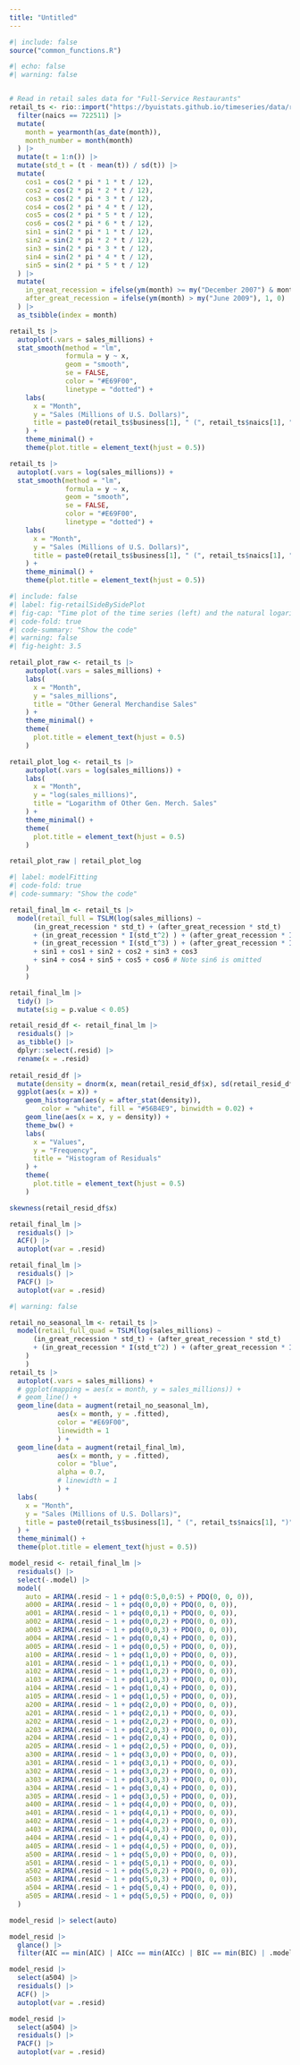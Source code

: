 ```yaml
---
title: "Untitled"
---
```



```r
#| include: false
source("common_functions.R")
```


```r
#| echo: false
#| warning: false


# Read in retail sales data for "Full-Service Restaurants"
retail_ts <- rio::import("https://byuistats.github.io/timeseries/data/retail_by_business_type.parquet") |>
  filter(naics == 722511) |>
  mutate(
    month = yearmonth(as_date(month)),
    month_number = month(month)
  ) |>
  mutate(t = 1:n()) |>
  mutate(std_t = (t - mean(t)) / sd(t)) |>
  mutate(
    cos1 = cos(2 * pi * 1 * t / 12),
    cos2 = cos(2 * pi * 2 * t / 12),
    cos3 = cos(2 * pi * 3 * t / 12),
    cos4 = cos(2 * pi * 4 * t / 12),
    cos5 = cos(2 * pi * 5 * t / 12),
    cos6 = cos(2 * pi * 6 * t / 12),
    sin1 = sin(2 * pi * 1 * t / 12),
    sin2 = sin(2 * pi * 2 * t / 12),
    sin3 = sin(2 * pi * 3 * t / 12),
    sin4 = sin(2 * pi * 4 * t / 12),
    sin5 = sin(2 * pi * 5 * t / 12)
  ) |>
  mutate(
    in_great_recession = ifelse(ym(month) >= my("December 2007") & month <= my("June 2009"), 1, 0),
    after_great_recession = ifelse(ym(month) > my("June 2009"), 1, 0)
  ) |>
  as_tsibble(index = month)

retail_ts |>
  autoplot(.vars = sales_millions) +
  stat_smooth(method = "lm", 
              formula = y ~ x, 
              geom = "smooth",
              se = FALSE,
              color = "#E69F00",
              linetype = "dotted") +
    labs(
      x = "Month",
      y = "Sales (Millions of U.S. Dollars)",
      title = paste0(retail_ts$business[1], " (", retail_ts$naics[1], ")")
    ) +
    theme_minimal() +
    theme(plot.title = element_text(hjust = 0.5))

retail_ts |>
  autoplot(.vars = log(sales_millions)) +
  stat_smooth(method = "lm", 
              formula = y ~ x, 
              geom = "smooth",
              se = FALSE,
              color = "#E69F00",
              linetype = "dotted") +
    labs(
      x = "Month",
      y = "Sales (Millions of U.S. Dollars)",
      title = paste0(retail_ts$business[1], " (", retail_ts$naics[1], ")")
    ) +
    theme_minimal() +
    theme(plot.title = element_text(hjust = 0.5))

```

<!-- @fig-retailSideBySidePlot shows the "Full service Restaurants" retail sales data. -->
```r
#| include: false
#| label: fig-retailSideBySidePlot
#| fig-cap: "Time plot of the time series (left) and the natural logarithm of the time series (right)"
#| code-fold: true
#| code-summary: "Show the code"
#| warning: false
#| fig-height: 3.5

retail_plot_raw <- retail_ts |>
    autoplot(.vars = sales_millions) +
    labs(
      x = "Month",
      y = "sales_millions",
      title = "Other General Merchandise Sales"
    ) +
    theme_minimal() +
    theme(
      plot.title = element_text(hjust = 0.5)
    )

retail_plot_log <- retail_ts |>
    autoplot(.vars = log(sales_millions)) +
    labs(
      x = "Month",
      y = "log(sales_millions)",
      title = "Logarithm of Other Gen. Merch. Sales"
    ) +
    theme_minimal() +
    theme(
      plot.title = element_text(hjust = 0.5)
    )

retail_plot_raw | retail_plot_log
```

```r
#| label: modelFitting
#| code-fold: true
#| code-summary: "Show the code"

retail_final_lm <- retail_ts |>
  model(retail_full = TSLM(log(sales_millions) ~  
      (in_great_recession * std_t) + (after_great_recession * std_t) 
      + (in_great_recession * I(std_t^2) ) + (after_great_recession * I(std_t^2) )
      + (in_great_recession * I(std_t^3) ) + (after_great_recession * I(std_t^3) )
      + sin1 + cos1 + sin2 + cos2 + sin3 + cos3
      + sin4 + cos4 + sin5 + cos5 + cos6 # Note sin6 is omitted
    )
    ) 

retail_final_lm |>
  tidy() |>
  mutate(sig = p.value < 0.05) 

retail_resid_df <- retail_final_lm |> 
  residuals() |> 
  as_tibble() |> 
  dplyr::select(.resid) |>
  rename(x = .resid) 
  
retail_resid_df |>
  mutate(density = dnorm(x, mean(retail_resid_df$x), sd(retail_resid_df$x))) |>
  ggplot(aes(x = x)) +
    geom_histogram(aes(y = after_stat(density)),
        color = "white", fill = "#56B4E9", binwidth = 0.02) +
    geom_line(aes(x = x, y = density)) +
    theme_bw() +
    labs(
      x = "Values",
      y = "Frequency",
      title = "Histogram of Residuals"
    ) +
    theme(
      plot.title = element_text(hjust = 0.5)
    )

skewness(retail_resid_df$x)

retail_final_lm |>
  residuals() |>
  ACF() |> 
  autoplot(var = .resid)

retail_final_lm |>
  residuals() |>
  PACF() |> 
  autoplot(var = .resid)
```


```r
#| warning: false

retail_no_seasonal_lm <- retail_ts |>
  model(retail_full_quad = TSLM(log(sales_millions) ~  
      (in_great_recession * std_t) + (after_great_recession * std_t) 
      + (in_great_recession * I(std_t^2) ) + (after_great_recession * I(std_t^2) )
    )
    ) 
retail_ts |> 
  autoplot(.vars = sales_millions) +
  # ggplot(mapping = aes(x = month, y = sales_millions)) +
  # geom_line() +
  geom_line(data = augment(retail_no_seasonal_lm),
            aes(x = month, y = .fitted),
            color = "#E69F00",
            linewidth = 1
            ) +
  geom_line(data = augment(retail_final_lm),
            aes(x = month, y = .fitted),
            color = "blue",
            alpha = 0.7,
            # linewidth = 1
            ) +
  labs(
    x = "Month",
    y = "Sales (Millions of U.S. Dollars)",
    title = paste0(retail_ts$business[1], " (", retail_ts$naics[1], ")")
  ) +
  theme_minimal() +
  theme(plot.title = element_text(hjust = 0.5))
```



```r
model_resid <- retail_final_lm |>
  residuals() |>
  select(-.model) |>
  model(
    auto = ARIMA(.resid ~ 1 + pdq(0:5,0,0:5) + PDQ(0, 0, 0)),
    a000 = ARIMA(.resid ~ 1 + pdq(0,0,0) + PDQ(0, 0, 0)),
    a001 = ARIMA(.resid ~ 1 + pdq(0,0,1) + PDQ(0, 0, 0)),
    a002 = ARIMA(.resid ~ 1 + pdq(0,0,2) + PDQ(0, 0, 0)),
    a003 = ARIMA(.resid ~ 1 + pdq(0,0,3) + PDQ(0, 0, 0)),
    a004 = ARIMA(.resid ~ 1 + pdq(0,0,4) + PDQ(0, 0, 0)),
    a005 = ARIMA(.resid ~ 1 + pdq(0,0,5) + PDQ(0, 0, 0)),
    a100 = ARIMA(.resid ~ 1 + pdq(1,0,0) + PDQ(0, 0, 0)),
    a101 = ARIMA(.resid ~ 1 + pdq(1,0,1) + PDQ(0, 0, 0)),
    a102 = ARIMA(.resid ~ 1 + pdq(1,0,2) + PDQ(0, 0, 0)),
    a103 = ARIMA(.resid ~ 1 + pdq(1,0,3) + PDQ(0, 0, 0)),
    a104 = ARIMA(.resid ~ 1 + pdq(1,0,4) + PDQ(0, 0, 0)),
    a105 = ARIMA(.resid ~ 1 + pdq(1,0,5) + PDQ(0, 0, 0)), 
    a200 = ARIMA(.resid ~ 1 + pdq(2,0,0) + PDQ(0, 0, 0)),
    a201 = ARIMA(.resid ~ 1 + pdq(2,0,1) + PDQ(0, 0, 0)),
    a202 = ARIMA(.resid ~ 1 + pdq(2,0,2) + PDQ(0, 0, 0)),
    a203 = ARIMA(.resid ~ 1 + pdq(2,0,3) + PDQ(0, 0, 0)),
    a204 = ARIMA(.resid ~ 1 + pdq(2,0,4) + PDQ(0, 0, 0)),
    a205 = ARIMA(.resid ~ 1 + pdq(2,0,5) + PDQ(0, 0, 0)),
    a300 = ARIMA(.resid ~ 1 + pdq(3,0,0) + PDQ(0, 0, 0)),
    a301 = ARIMA(.resid ~ 1 + pdq(3,0,1) + PDQ(0, 0, 0)),
    a302 = ARIMA(.resid ~ 1 + pdq(3,0,2) + PDQ(0, 0, 0)),
    a303 = ARIMA(.resid ~ 1 + pdq(3,0,3) + PDQ(0, 0, 0)),
    a304 = ARIMA(.resid ~ 1 + pdq(3,0,4) + PDQ(0, 0, 0)),
    a305 = ARIMA(.resid ~ 1 + pdq(3,0,5) + PDQ(0, 0, 0)), 
    a400 = ARIMA(.resid ~ 1 + pdq(4,0,0) + PDQ(0, 0, 0)),
    a401 = ARIMA(.resid ~ 1 + pdq(4,0,1) + PDQ(0, 0, 0)),
    a402 = ARIMA(.resid ~ 1 + pdq(4,0,2) + PDQ(0, 0, 0)),
    a403 = ARIMA(.resid ~ 1 + pdq(4,0,3) + PDQ(0, 0, 0)),
    a404 = ARIMA(.resid ~ 1 + pdq(4,0,4) + PDQ(0, 0, 0)),
    a405 = ARIMA(.resid ~ 1 + pdq(4,0,5) + PDQ(0, 0, 0)),
    a500 = ARIMA(.resid ~ 1 + pdq(5,0,0) + PDQ(0, 0, 0)),
    a501 = ARIMA(.resid ~ 1 + pdq(5,0,1) + PDQ(0, 0, 0)),
    a502 = ARIMA(.resid ~ 1 + pdq(5,0,2) + PDQ(0, 0, 0)),
    a503 = ARIMA(.resid ~ 1 + pdq(5,0,3) + PDQ(0, 0, 0)),
    a504 = ARIMA(.resid ~ 1 + pdq(5,0,4) + PDQ(0, 0, 0)),
    a505 = ARIMA(.resid ~ 1 + pdq(5,0,5) + PDQ(0, 0, 0))
  )

model_resid |> select(auto)

model_resid |> 
  glance() |>
  filter(AIC == min(AIC) | AICc == min(AICc) | BIC == min(BIC) | .model == "auto")


```

```r

model_resid |>
  select(a504) |>
  residuals() |>
  ACF() |> 
  autoplot(var = .resid)

model_resid |>
  select(a504) |>
  residuals() |>
  PACF() |> 
  autoplot(var = .resid)

```

